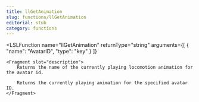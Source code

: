 ```yaml
---
title: llGetAnimation
slug: functions/llGetAnimation
editorial: stub
category: functions
---
```


<LSLFunction
	name="llGetAnimation"
	returnType="string"
	arguments={[
	{
		"name": "AvatarID",
		"type": "key"
	}
]}
>
	<Fragment slot="description">
		Returns the name of the currently playing locomotion animation for the avatar id.
		
		Returns the currently playing animation for the specified avatar ID.
	</Fragment>
</LSLFunction>
